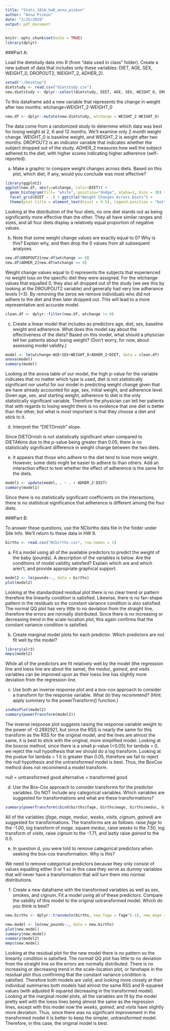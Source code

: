 ```yaml
---
title: "Stats_101A_hw8_anna_piskun"
author: "Anna Piskun"
date: "2/25/2020"
output: pdf_document
---
```


```r
knitr::opts_chunk$set(echo = TRUE)
library(dplyr)
```

###Part A: 

Load the dietstudy data into R (from "data used in class" folder). Create a new subset of data that includes only these variables: DIET, AGE, SEX, WEIGHT_0, DROPOUT2, WEIGHT_2, ADHER_2).

```r
setwd("~/Desktop")
dietstudy <- read.csv("dietstudy.csv")
new.dietstudy <- dplyr::select(dietstudy, DIET, AGE, SEX, WEIGHT_0, DROPOUT2, WEIGHT_2, ADHER_2)
```

To this dataframe add a new variable that represents the change in weight after two months:
wtchange=WEIGHT_2-WEIGHT_0
```r
new.df <- dplyr::mutate(new.dietstudy, wtchange = WEIGHT_2-WEIGHT_0)
```

The data come from a randomized study to determine which data was best for losing weight at 2, 6 and 12 months. We'll examine only 2 month weight change. WEIGHT_0 is baseline weight, and WEIGHT_2 is weight after two months. DROPOUT2 is an indicator variable that indicates whether the subject dropped out of the study. ADHER_2 measures how well the subject adhered to the diet, with higher scores indicating higher adherence (self-reported). 

a) Make a graphic to compare weight changes across diets. Based on this plot, which diet, if any, would you conclude was most effective?

```r
library(ggplot2)
ggplot(new.df, aes(x=wtchange, color=DIET)) +
  geom_histogram(fill= "white", position="dodge", alpha=1, bins = 30) +
  facet_grid(DIET ~ .) + ggtitle("Weight Changes Across Diets") +
  theme(plot.title = element_text(hjust = 0.5), legend.position = "bottom")
```
Looking at the distribution of the four diets, no one diet stands out as being significantly more effective than the other. They all have similar ranges and sizes, and all four diets display a relatively equal proportion of negative values. 

b) Note that some weight change values are exactly equal to 0? Why is this? Explain why, and then drop the 0 values from all subsequent analyses.

```r
new.df$DROPOUT2[new.df$wtchange == 0]
new.df$ADHER_2[new.df$wtchange == 0]
```

Weight change values equal to 0 represents the subjects that experienced no weight loss on the specific diet they were assigned. For the wtchange values that equalled 0, they also all dropped out of the study (we see this by looking at the DROUPOUT2 variable) and generally had very low adherance levels (>3). By removing the zeros we remove individuals who did not adhere to the diet and then later dropped out. This will lead to a more representative and accurate model. 

```r
clean.df <- dplyr::filter(new.df, wtchange != 0)
```

c) Create a linear model that includes as predictors age, diet, sex, baseline weight and adherence. What does this model say about the effectiveness of the diets? Based on this model, what should a physician tell her patients about losing weight? (Don't worry, for now, about assessing model validity.)

```r
model <- lm(wtchange~AGE+SEX+WEIGHT_0+ADHER_2+DIET, data = clean.df)
anova(model)
summary(model)
```

Looking at the anova table of our model, the high p-value for the variable indicates that no matter which type is used, diet is not statistically significant nor useful for our model in predicting weight change given that we have already accounted for age, sex, initial weight, and adherence level. Given age, sex, and starting weight, adherence to diet is the only statistically significant variable. Therefore the physician can tell her patients that with regards to losing weight there is no evidence that one diet is better than the other, but what is most important is that they choose a diet and stick to it.

d) Interpret the "DIETOrnish" slope.

Since DIETOrnish is not statistically significant when compared to DIETAtkins due to the p-value being greater than 0.05, there is no statistically significant difference in weight change between the two diets.  

e) It appears that those who adhere to the diet tend to lose more weight. However, some diets might be easier to adhere to than others. Add an interaction effect to test whether the effect of adherence is the same for the diets.

```r
model1 <- update(model, . ~ . + ADHER_2:DIET)
summary(model1)
```

Since there is no statistically significant coefficients on the interactions, there is no statistical significance that adherence is different among the four diets. 

###Part B:

To answer these questions, use the NCbirths data file in the folder under Site Info. We'll return to these data in HW 9.

```r
births <- read.csv("NCbirths.csv", row.names = 1)
```


a) Fit a model using all of the available predictors to predict the weight of the baby (pounds). A description of the variables is below. Are the conditions of model validity satisfied? Explain which are and which aren't, and provide appropriate graphical support.

```r
model2 <- lm(pounds~., data = births)
plot(model2)
```

Looking at the standardized residual plot there is no clear trend or pattern therefore the linearity condition is satisfied. Likewise, there is no fan-shape pattern in the residuals so the constant variance condition is also satisfied. The normal QQ plot has very little to no deviation from the straight line, therefore the errors are normally distributed. Since there is no increasing or decreasing trend in the scale-location plot, this again confirms that the constant variance condition is satisfied.

b) Create marginal model plots for each predictor. Which predictors are not fit well by the model?

```r
library(alr3)
mmps(model2)
```

While all of the predictors are fit relatively well by the model (the regression line and loess line are about the same), the $meduc$, $gained$, and $visits$ variables can be improved upon as their loess line has slightly more deviation from the regression line. 

c) Use both an inverse response plot and a box-cox approach to consider a transform for the response variable. What do they recommend? (Hint: apply summary to the powerTransform() function.)

```r
invResPlot(model2)
summary(powerTransform(model2))
```

The inverse response plot suggests raising the response variable weight to the power of -0.2892921, but since the RSS is nearly the same for this transform as the RSS for the original model, and the lines are almost the same, it is best to stick with the original, more simplified model. Looking at the boxcox method, since there is a small p-value (<0.05) for lambda = 0, we reject the null hypothesis that we should do a log transform. Looking at the pvalue for lambda = 1 it is greater than 0.05, therefore we fail to reject the null hypothesis and the untransformed model is best. Thus, the BoxCox method does not recommend a model transform. 

null = untransformed good 
alternative = transformed good

d) Use the Box-Cox approach to consider transforms for the predictor variables. Do NOT include any categorical variables. Which variables are suggested for transformations and what are these transformations?

```r
summary(powerTransform(cbind(births$fage, births$mage, births$meduc, births$weeks, births$visits + 0.1, births$cignum + 0.1, births$gained + 0.1)~1)) 
```

All of the variables ($fage$, $mage$, $meduc$, $weeks$, $visits$, $cignum$, $gained$) are suggested for transformations. The transforms are as follows: raise $fage$ to the -1.00, log transform of $mage$, square $meduc$, raise $weeks$ to the 7.50, log transform of $visits$, raise $cignum$ to the -1.71, and lastly raise $gained$ to the 0.5. 

e) In question d, you were told to remove categorical predictors when seeking the box-cox transformation. Why is this?

We need to remove categorical predictors because they only consist of values equalling either 0 or 1 so in this case they serve as dummy variables that will never have a transformation that will turn them into normal distributions. 

f) Create a new dataframe with the transformed variables as well as sex, smokes, and cignum. Fit a model using all of these predictors. Compare the validity of this model to the original untransformed model. Which do you think is best?

```r
new.births <- dplyr::transmute(births, new_fage = fage^(-1), new_mage = log(mage), new_meduc = meduc^2, new_weeks = weeks^7.50, new_visits = log(visits), new_cignum = (cignum + 0.1) ^ (-1.71) , new_gained = gained^0.5, new_sex = sex, new_smokes = smoke, new_pounds = pounds)

new.model <- lm(new_pounds~., data = new.births)
plot(new.model)
summary(new.model)
summary(model2)
mmps(new.model)
```
Looking at the residual plot for the new model there is no pattern so the linearity condition is satisfied. The normall QQ plot has little to no deviation from the straight line so the errors are normally distributed. There is no increasing or decreasing trend in the scale-location plot, or fanshape in the residual plot thus confirming that the constant variance condition is satisfied. Therefore both models are valid, and looking more closely at their individual summaries both models had almost the same RSS and R-squared values (with adjusted R-squared decreasing in the transformed model). Looking at the marginal model plots, all the variables are fit by the model pretty well with the loess lines being almost the same as the regression lines, except with this model now the $weeks$, $gained$, and $visits$ have slightly more deviation. Thus, since there was no significant improvement in the transformed model it is better to keep the simpler, untransformed model. Therefore, in this case, the original model is best. 

